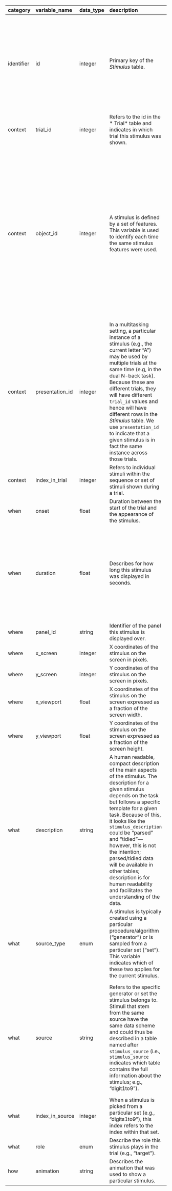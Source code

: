 | category   | variable_name   | data_type   | description                                                                                                                                                                                                                                                                                                                                                                                                                                                       | index_scope                               | example                                                                                                                                                                                                         | notes                                                                                                                                                                                                        |
|:-----------|:----------------|:------------|:------------------------------------------------------------------------------------------------------------------------------------------------------------------------------------------------------------------------------------------------------------------------------------------------------------------------------------------------------------------------------------------------------------------------------------------------------------------|:------------------------------------------|:----------------------------------------------------------------------------------------------------------------------------------------------------------------------------------------------------------------|:-------------------------------------------------------------------------------------------------------------------------------------------------------------------------------------------------------------|
| identifier | id              | integer     | Primary key of the *Stimulus* table.                                                                                                                                                                                                                                                                                                                                                                                                                              | Each row in this table has a unique `id`. | nan                                                                                                                                                                                                             | If the same stimulus is shown at two different times in a trial, those two instances will have their own row in the *<i class="fa fa-table"></i> Stimulus* table, each with its own `id`.                    |
| context    | trial_id        | integer     | Refers to the id in the * Trial* table and indicates in which trial this stimulus was shown.                                                                                                                                                                                                                                                                                                                                                                      | nan                                       | nan                                                                                                                                                                                                             | nan                                                                                                                                                                                                          |
| context    | object_id       | integer     | A stimulus is defined by a set of features. This variable is used to identify each time the same stimulus features were used.                                                                                                                                                                                                                                                                                                                                     | nan                                       | For example, if the same white digit "3" is shown in a digit span sequence, all those instances would have the same `object_id` although they would have different `id`s (as they appeared at different times). | nan                                                                                                                                                                                                          |
| context    | presentation_id | integer     | In a multitasking setting, a particular instance of a stimulus (e.g., the current letter "A") may be used by multiple trials at the same time (e.g, in the dual N-back task). Because these are different trials, they will have different `trial_id` values and hence will have different rows in the *<i class="fa fa-table"></i> Stimulus* table. We use `presentation_id` to indicate that a given stimulus is in fact the same instance across those trials. | nan                                       | nan                                                                                                                                                                                                             | nan                                                                                                                                                                                                          |
| context    | index_in_trial  | integer     | Refers to individual stimuli within the sequence or set of stimuli shown during a trial.                                                                                                                                                                                                                                                                                                                                                                          | nan                                       | nan                                                                                                                                                                                                             | nan                                                                                                                                                                                                          |
| when       | onset           | float       | Duration between the start of the trial and the appearance of the stimulus.                                                                                                                                                                                                                                                                                                                                                                                       | nan                                       | nan                                                                                                                                                                                                             | nan                                                                                                                                                                                                          |
| when       | duration        | float       | Describes for how long this stimulus was displayed in seconds.                                                                                                                                                                                                                                                                                                                                                                                                    | nan                                       | nan                                                                                                                                                                                                             | When the stimulus is shown using an animation, `duration` covers the complete period between the start of the animation and the end of the animation.                                                        |
| where      | panel_id        | string      | Identifier of the panel this stimulus is displayed over.                                                                                                                                                                                                                                                                                                                                                                                                          | nan                                       | nan                                                                                                                                                                                                             | nan                                                                                                                                                                                                          |
| where      | x_screen        | integer     | X coordinates of the stimulus on the screen in pixels.                                                                                                                                                                                                                                                                                                                                                                                                            | nan                                       | nan                                                                                                                                                                                                             | nan                                                                                                                                                                                                          |
| where      | y_screen        | integer     | Y coordinates of the stimulus on the screen in pixels.                                                                                                                                                                                                                                                                                                                                                                                                            | nan                                       | nan                                                                                                                                                                                                             | nan                                                                                                                                                                                                          |
| where      | x_viewport      | float       | X coordinates of the stimulus on the screen expressed as a fraction of the screen width.                                                                                                                                                                                                                                                                                                                                                                          | nan                                       | nan                                                                                                                                                                                                             | nan                                                                                                                                                                                                          |
| where      | y_viewport      | float       | Y coordinates of the stimulus on the screen expressed as a fraction of the screen height.                                                                                                                                                                                                                                                                                                                                                                         | nan                                       | nan                                                                                                                                                                                                             | nan                                                                                                                                                                                                          |
| what       | description     | string      | A human readable, compact description of the main aspects of the stimulus. The description for a given stimulus depends on the task but follows a specific template for a given task. Because of this, it looks like the `stimulus_description` could be "parsed" and "tidied"---however, this is not the intention; parsed/tidied data will be available in other tables; description is for human readability and facilitates the understanding of the data.    | nan                                       | nan                                                                                                                                                                                                             | nan                                                                                                                                                                                                          |
| what       | source_type     | enum        | A stimulus is typically created using a particular procedure/algorithm ("generator") or is sampled from a particular set ("set"). This variable indicates which of these two applies for the current stimulus.                                                                                                                                                                                                                                                    | nan                                       | nan                                                                                                                                                                                                             | nan                                                                                                                                                                                                          |
| what       | source          | string      | Refers to the specific generator or set the stimulus belongs to. Stimuli that stem from the same source have the same data scheme and could thus be described in a table named after `stimulus_source` (i.e., `stimulus_source` indicates which table contains the full information about the stimulus; e.g., "digit1to9").                                                                                                                                       | nan                                       | nan                                                                                                                                                                                                             | We could include a `source_count` variable here that indicates how many different stimuli there are in the set; but this is probably better stored in the table that contains information about that source. |
| what       | index_in_source | integer     | When a stimulus is picked from a particular set (e.g., "digits1to9"), this index refers to the index within that set.                                                                                                                                                                                                                                                                                                                                             | nan                                       | nan                                                                                                                                                                                                             | nan                                                                                                                                                                                                          |
| what       | role            | enum        | Describe the role this stimulus plays in the trial (e.g., "target").                                                                                                                                                                                                                                                                                                                                                                                              | nan                                       | nan                                                                                                                                                                                                             | nan                                                                                                                                                                                                          |
| how        | animation       | string      | Describes the animation that was used to show a particular stimulus.                                                                                                                                                                                                                                                                                                                                                                                              | nan                                       | nan                                                                                                                                                                                                             | nan                                                                                                                                                                                                          |